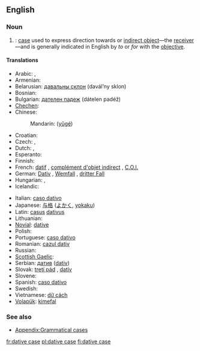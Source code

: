 ==English==
{{wikipedia}}

===Noun===
{{en-noun|sg=dative case}}

# {{grammar}}: [[case]] used to express direction towards or [[indirect object]]—the [[receiver]]—and is generally indicated in English by ''to'' or ''for'' with the [[objective]].

====Translations====
{{trans-top|grammatical case}}
* Arabic: {{Arab|[[حالة المفعول له|حَالةُ المَفْعُولُ لَهُ]]}} {{IPAchar|(ħáltu l-mafʕūlu láhu)}} {{f}}, {{Arab|[[حالة من حالات النصب|حَالَة مِنْ حَالاَتُ النُّصْب]]}} {{IPAchar|(ħāla min al-ħalātu n-núṣb)}} {{f}}
* Armenian: {{t-|hy|տրական հոլով|tr=trakan holov}}
* Belarusian: [[давальны склон]] (davál’ny sklon) {{m}}
* Bosnian: {{t-|bs|dativ|m}}
* Bulgarian: [[дателен падеж]] (dátelen padéž) {{m}}
* [[Chechen]]: {{tø|ce|лург дожар}}
* Chinese:
*: Mandarin: {{zh-ts|與格|与格}} ([[yǔgé]])
* Croatian: {{t+|hr|dativ|m}}
* Czech: {{t+|cs|dativ|m}}, {{t-|cs|třetí pád|m}}
* Dutch: {{t+|nl|datief|m}}, {{t+|nl|derde naamval|m}}
* Esperanto: {{t-|eo|dativo|xs=Esperanto}}
* Finnish: {{t+|fi|datiivi}}
* French: [[datif]] {{m}}, [[complément d'objet indirect]] {{m}}, [[C.O.I.]] {{m}}
* German: [[Dativ]] {{m}}, [[Wemfall]] {{m}}, [[dritter Fall]] {{m}}
* Hungarian: {{t+|hu|részes eset}}, {{t|hu|részeshatározó eset}}
* Icelandic: {{t+|is|þágufall|n}}
{{trans-mid}}
* Italian: [[caso dativo]] {{m}}
* Japanese: [[与格]] ([[よかく]], [[yokaku]])
* Latin: [[casus]] [[dativus]] {{m}}
* Lithuanian: {{t+|lt|naudininkas|m|xs=Lithuanian}}
* [[Novial]]: [[dative]]
* Polish: {{t+|pl|celownik|m}}
* Portuguese: [[caso dativo]] {{m}}
* Romanian: [[cazul dativ]] {{m}}
* Russian: {{t+|ru|дательный падеж|m|tr=dátel’nyj padéž}}
* [[Scottish Gaelic]]: {{t-|gd|tuiseal tabhartach|m|xs=Scottish Gaelic}}
* Serbian: [[датив]] ([[dativ]]) {{m}}
* Slovak: [[tretí pád]] {{m}}, [[datív]] {{m}}
* Slovene: {{t+|sl|dajalnik|m}}
* Spanish: [[caso dativo]] {{m}}
* Swedish: {{t+|sv|dativ}}
* Vietnamese: [[dữ cách]]
* [[Volapük]]: [[kimefal]]
{{trans-bottom}}

===See also===
* [[Appendix:Grammatical cases]]

[[fr:dative case]]
[[pl:dative case]]
[[fi:dative case]]